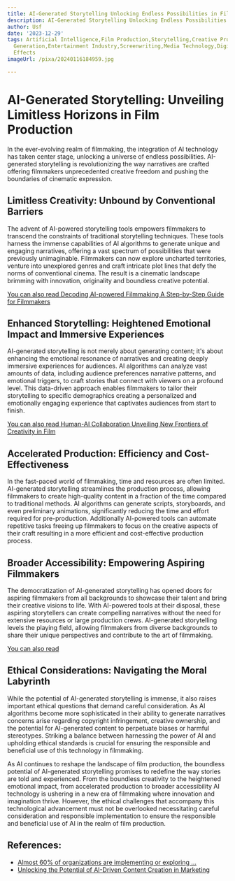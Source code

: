 ```yaml
---
title: AI-Generated Storytelling Unlocking Endless Possibilities in Film Production
description: AI-Generated Storytelling Unlocking Endless Possibilities in Film Production
author: Usf
date: '2023-12-29'
tags: Artificial Intelligence,Film Production,Storytelling,Creative Process,Narrative
  Generation,Entertainment Industry,Screenwriting,Media Technology,Digital Art,Visual
  Effects
imageUrl: /pixa/20240116184959.jpg

---
```

# AI-Generated Storytelling: Unveiling  Limitless Horizons in Film Production

In the ever-evolving realm of filmmaking, the integration of AI  technology has  taken center stage, unlocking a universe of endless possibilities. AI-generated storytelling is revolutionizing the way narratives are crafted offering filmmakers unprecedented creative freedom and  pushing the boundaries of cinematic expression.

## Limitless Creativity: Unbound by Conventional Barriers

The advent of AI-powered storytelling tools empowers  filmmakers to transcend the constraints of traditional storytelling techniques. These  tools harness the  immense capabilities of AI  algorithms to generate unique and engaging  narratives, offering a vast spectrum of possibilities that were previously unimaginable. Filmmakers can now explore uncharted territories, venture into unexplored genres and craft intricate plot lines that defy  the norms of conventional  cinema. The result is a cinematic landscape brimming with innovation, originality and  boundless creative potential.

[You can also read Decoding AI-powered Filmmaking A Step-by-Step Guide for Filmmakers](Decoding%20AI-powered%20Filmmaking%20A%20Step-by-Step%20Guide%20for%20Filmmakers)


## Enhanced Storytelling: Heightened  Emotional  Impact and Immersive Experiences

AI-generated storytelling is not merely about  generating content; it's about enhancing the emotional resonance of narratives  and  creating deeply immersive experiences for audiences. AI algorithms can analyze vast amounts of data, including audience preferences narrative patterns,  and  emotional triggers,  to craft stories that connect with viewers on a profound level. This data-driven approach enables filmmakers to tailor  their storytelling to specific demographics creating a personalized and emotionally engaging experience  that captivates audiences from start to  finish.

[You can also read Human-AI Collaboration Unveiling New Frontiers of Creativity in Film](Human-AI%20Collaboration%20Unveiling%20New%20Frontiers%20of%20Creativity%20in%20Film)


## Accelerated Production: Efficiency and Cost-Effectiveness

In the fast-paced world of filmmaking, time and resources are often limited. AI-generated storytelling streamlines  the production  process, allowing filmmakers to create high-quality content in a fraction of  the time compared to traditional methods. AI algorithms can  generate scripts, storyboards, and even preliminary animations, significantly  reducing the time and effort required for pre-production. Additionally AI-powered tools can automate repetitive tasks freeing up filmmakers to focus on the creative aspects of their craft  resulting in a more efficient and cost-effective production process.

## Broader Accessibility: Empowering Aspiring Filmmakers

The democratization of AI-generated storytelling has opened doors for aspiring  filmmakers from all backgrounds to showcase their talent  and bring  their  creative visions to life. With  AI-powered tools at their disposal, these aspiring storytellers can create compelling narratives without the need for extensive resources or large  production crews.  AI-generated storytelling levels the playing  field,  allowing filmmakers from diverse backgrounds  to share their unique perspectives and contribute to the art of  filmmaking.

[You can also read ]()


## Ethical Considerations: Navigating the Moral Labyrinth

While the potential of AI-generated storytelling is immense, it also raises important ethical questions that demand careful consideration.  As AI algorithms become more sophisticated in their ability to generate narratives concerns  arise regarding copyright infringement, creative ownership, and the potential for AI-generated content  to perpetuate  biases  or harmful stereotypes. Striking a balance  between harnessing the power of  AI and upholding ethical standards  is crucial for ensuring the responsible  and beneficial use of this technology in filmmaking.

As AI continues to reshape  the landscape of film production,  the boundless potential of AI-generated storytelling promises to redefine the way stories are told and  experienced. From the boundless creativity to the heightened emotional impact, from accelerated production to broader accessibility AI technology is ushering in a  new era of filmmaking  where innovation and imagination thrive. However, the ethical challenges that accompany this technological advancement must not be overlooked necessitating careful consideration and responsible implementation to  ensure the responsible  and beneficial use of AI in  the realm of film production.

## References:
- [Almost 60% of organizations are implementing or exploring ...](https://www.capgemini.com/us-en/news/press-releases/almost-60-of-organizations-are-implementing-or-exploring-generative-ai-in-marketing/)
- [Unlocking the Potential of AI-Driven Content Creation in Marketing](https://medium.com/geekculture/unlocking-the-potential-of-ai-driven-content-creation-in-marketing-48380404fed)

